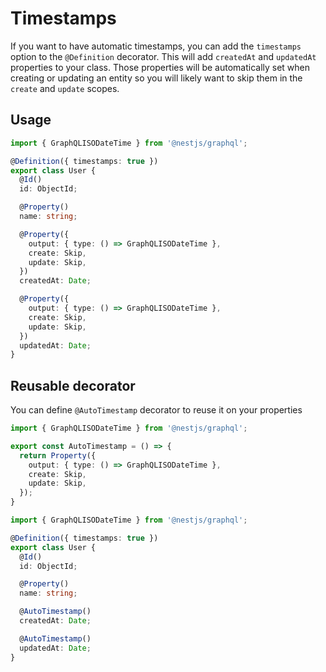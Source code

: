 # Timestamps

If you want to have automatic timestamps, you can add the `timestamps` option to the `@Definition` decorator.
This will add `createdAt` and `updatedAt` properties to your class.
Those properties will be automatically set when creating or updating an entity so you will likely want to skip them in the `create` and `update` scopes.

## Usage

```ts copy
import { GraphQLISODateTime } from '@nestjs/graphql';

@Definition({ timestamps: true })
export class User {
  @Id()
  id: ObjectId;

  @Property()
  name: string;

  @Property({
    output: { type: () => GraphQLISODateTime },
    create: Skip,
    update: Skip,
  })
  createdAt: Date;

  @Property({
    output: { type: () => GraphQLISODateTime },
    create: Skip,
    update: Skip,
  })
  updatedAt: Date;
}
```

## Reusable decorator

You can define `@AutoTimestamp` decorator to reuse it on your properties

```ts copy
import { GraphQLISODateTime } from '@nestjs/graphql';

export const AutoTimestamp = () => {
  return Property({
    output: { type: () => GraphQLISODateTime },
    create: Skip,
    update: Skip,
  });
}
```

```ts copy
import { GraphQLISODateTime } from '@nestjs/graphql';

@Definition({ timestamps: true })
export class User {
  @Id()
  id: ObjectId;

  @Property()
  name: string;

  @AutoTimestamp()
  createdAt: Date;

  @AutoTimestamp()
  updatedAt: Date;
}
```

